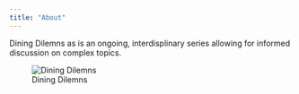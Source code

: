 ```yaml
---
title: "About"
---
```


Dining Dilemns as is an ongoing, interdisplinary series allowing for informed discussion on complex topics.

![Dining Dilemns](dd.png)

